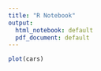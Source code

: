 ```yaml
---
title: "R Notebook"
output:
  html_notebook: default
  pdf_document: default
---
```




```r
plot(cars)
```

```r

```

```r

```

```r

```

```r

```

```r

```

```r

```

```r

```

```r

```

```r

```


